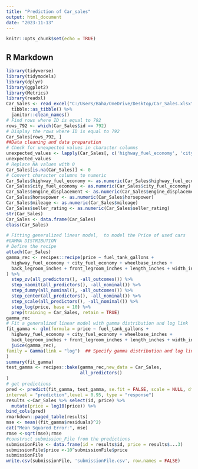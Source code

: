 ---
title: "Prediction of Car_sales"
output: html_document
date: "2023-11-13"
---

```{r setup, include=FALSE}
knitr::opts_chunk$set(echo = TRUE)
```

## R Markdown

```{r}
library(tidyverse)
library(tidymodels)
library(dplyr)
library(ggplot2)
library(Metrics)
library(readxl)
Car_Sales <- read_excel("C:/Users/Baha/OneDrive/Desktop/Car_Sales.xlsx") %>% 
  tibble::as_tibble() %>% 
  janitor::clean_names()
# Find rows where ID is equal to 792
rows_792 <- which(Car_Sales$id == 792)
# Display the rows where ID is equal to 792
Car_Sales[rows_792, ]
##Data cleaning and data preparation
# Check for unexpected values in character columns
unexpected_values <- lapply(Car_Sales[, c('highway_fuel_economy', 'city_fuel_economy', 'engine_displacement', 'horsepower', 'mileage', 'seller_rating')], function(x) unique(x[!grepl("^\\d*\\.?\\d*$", x) & x != ""]))
unexpected_values
# Replace NA values with 0
Car_Sales[is.na(Car_Sales)] <- 0
# Convert character columns to numeric
Car_Sales$highway_fuel_economy <- as.numeric(Car_Sales$highway_fuel_economy)
Car_Sales$city_fuel_economy <- as.numeric(Car_Sales$city_fuel_economy)
Car_Sales$engine_displacement <- as.numeric(Car_Sales$engine_displacement)
Car_Sales$horsepower <- as.numeric(Car_Sales$horsepower)
Car_Sales$mileage <- as.numeric(Car_Sales$mileage)
Car_Sales$seller_rating <- as.numeric(Car_Sales$seller_rating)
str(Car_Sales)
Car_Sales <- data.frame(Car_Sales)
class(Car_Sales)
```

```{r}
# Fitting generalized linear model,  to model the Price of used cars
#GAMMA DISTRIBUTION
# Define the recipe
attach(Car_Sales)
gamma_rec <- recipes::recipe(price ~ fuel_tank_gallons +
  highway_fuel_economy + city_fuel_economy + wheelbase_inches +
  back_legroom_inches + front_legroom_inches + length_inches + width_inches + height_inches + engine_displacement + horsepower + daysonmarket + maximum_seating + mileage +seller_rating,data = Car_Sales
) %>%
  step_zv(all_predictors(), -all_outcomes()) %>% 
  step_naomit(all_predictors(), -all_nominal()) %>%
  step_dummy(all_nominal(), -all_outcomes()) %>%
  step_center(all_predictors(), -all_nominal()) %>%
  step_scale(all_predictors(), -all_nominal()) %>%
  step_log(price, base = 10) %>%
  prep(training = Car_Sales, retain = TRUE)
gamma_rec
# Fit a generalized linear model with gamma distribution and log link
fit_gamma <- glm(formula = price ~ fuel_tank_gallons +
  highway_fuel_economy + city_fuel_economy + wheelbase_inches +
  back_legroom_inches + front_legroom_inches + length_inches + width_inches + height_inches + engine_displacement + horsepower + daysonmarket + maximum_seating + mileage +seller_rating,data = recipes::
  juice(gamma_rec),
family = Gamma(link = "log")  ## Specify gamma distribution and log link
)
summary(fit_gamma)
test_gamma <- recipes::bake(gamma_rec,new_data = Car_Sales,
                            all_predictors()
)
# get predictions
pred <- predict(fit_gamma, test_gamma, se.fit = FALSE, scale = NULL, df = Inf,
interval = "prediction",level = 0.95, type = "response")
results <-Car_Sales %>% select(id, price) %>% 
  mutate(price = log10(price)) %>% 
bind_cols(pred)
rmarkdown::paged_table(results)
mse <- mean((fit_gamma$residuals)^2)
cat("Mean Squared Error:", mse)
rmse <-sqrt(mse);rmse
#construct submission_File from the predictions
submissionFile <- data.frame(id = results$id, price = results$...3)
submissionFile$price <-10^submissionFile$price
submissionFile
write.csv(submissionFile, 'submissionFile.csv', row.names = FALSE)
```

